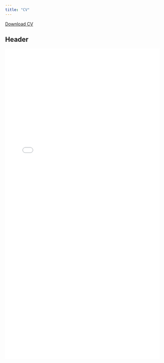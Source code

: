 ```yaml
---
title: "CV"
---
```


<a href="MaxwellGrossmanResume.pdf#" class="download" title="Download CV as PDF">Download CV</a>			

## Header

![](MaxwellGrossmanResume.pdf){width=99% height=1000}